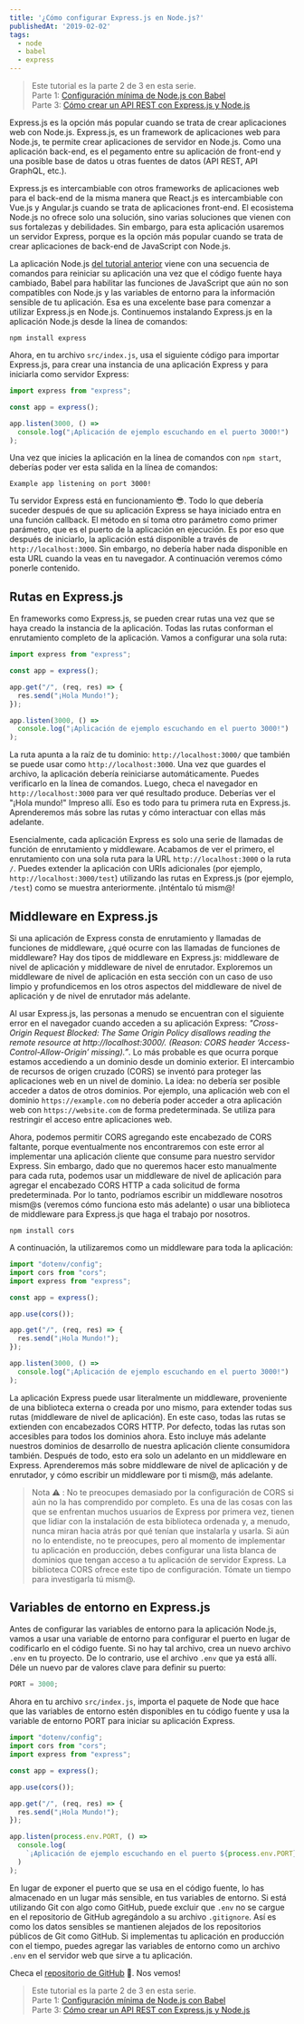 ```yaml
---
title: '¿Cómo configurar Express.js en Node.js?'
publishedAt: '2019-02-02'
tags:
  - node
  - babel
  - express
---
```


> Este tutorial es la parte 2 de 3 en esta serie.<br />
> Parte 1: [Configuración mínima de Node.js con Babel](/node-con-babel)<br />
> Parte 3: [Cómo crear un API REST con Express.js y Node.js](/como-crear-api-rest-express-node)

Express.js es la opción más popular cuando se trata de crear aplicaciones web con Node.js. Express.js, es un framework de aplicaciones web para Node.js, te permite crear aplicaciones de servidor en Node.js. Como una aplicación back-end, es el pegamento entre su aplicación de front-end y una posible base de datos u otras fuentes de datos (API REST, API GraphQL, etc.).

Express.js es intercambiable con otros frameworks de aplicaciones web para el back-end de la misma manera que React.js es intercambiable con Vue.js y Angular.js cuando se trata de aplicaciones front-end. El ecosistema Node.js no ofrece solo una solución, sino varias soluciones que vienen con sus fortalezas y debilidades. Sin embargo, para esta aplicación usaremos un servidor Express, porque es la opción más popular cuando se trata de crear aplicaciones de back-end de JavaScript con Node.js.

La aplicación Node.js [del tutorial anterior](/node-con-babel) viene con una secuencia de comandos para reiniciar su aplicación una vez que el código fuente haya cambiado, Babel para habilitar las funciones de JavaScript que aún no son compatibles con Node.js y las variables de entorno para la información sensible de tu aplicación. Esa es una excelente base para comenzar a utilizar Express.js en Node.js. Continuemos instalando Express.js en la aplicación Node.js desde la línea de comandos:

```shell
npm install express
```

Ahora, en tu archivo `src/index.js`, usa el siguiente código para importar Express.js, para crear una instancia de una aplicación Express y para iniciarla como servidor Express:

```javascript
import express from "express";

const app = express();

app.listen(3000, () =>
  console.log("¡Aplicación de ejemplo escuchando en el puerto 3000!")
);
```

Una vez que inicies la aplicación en la línea de comandos con `npm start`, deberías poder ver esta salida en la línea de comandos:

```shell
Example app listening on port 3000!
```

Tu servidor Express está en funcionamiento 😎. Todo lo que debería suceder después de que su aplicación Express se haya iniciado entra en una función callback. El método en sí toma otro parámetro como primer parámetro, que es el puerto de la aplicación en ejecución. Es por eso que después de iniciarlo, la aplicación está disponible a través de `http://localhost:3000`. Sin embargo, no debería haber nada disponible en esta URL cuando la veas en tu navegador. A continuación veremos cómo ponerle contenido.

## Rutas en Express.js

En frameworks como Express.js, se pueden crear rutas una vez que se haya creado la instancia de la aplicación. Todas las rutas conforman el enrutamiento completo de la aplicación. Vamos a configurar una sola ruta:

```javascript
import express from "express";

const app = express();

app.get("/", (req, res) => {
  res.send("¡Hola Mundo!");
});

app.listen(3000, () =>
  console.log("¡Aplicación de ejemplo escuchando en el puerto 3000!")
);
```

La ruta apunta a la raíz de tu dominio: `http://localhost:3000/` que también se puede usar como `http://localhost:3000`. Una vez que guardes el archivo, la aplicación debería reiniciarse automáticamente. Puedes verificarlo en la línea de comandos. Luego, checa el navegador en `http://localhost:3000` para ver qué resultado produce. Deberías ver el "¡Hola mundo!" Impreso allí. Eso es todo para tu primera ruta en Express.js. Aprenderemos más sobre las rutas y cómo interactuar con ellas más adelante.

Esencialmente, cada aplicación Express es solo una serie de llamadas de función de enrutamiento y middleware. Acabamos de ver el primero, el enrutamiento con una sola ruta para la URL `http://localhost:3000` o la ruta `/`. Puedes extender la aplicación con URIs adicionales (por ejemplo, `http://localhost:3000/test`) utilizando las rutas en Express.js (por ejemplo, `/test`) como se muestra anteriormente. ¡Inténtalo tú mism@!

## Middleware en Express.js

Si una aplicación de Express consta de enrutamiento y llamadas de funciones de middleware, ¿qué ocurre con las llamadas de funciones de middleware? Hay dos tipos de middleware en Express.js: middleware de nivel de aplicación y middleware de nivel de enrutador. Exploremos un middleware de nivel de aplicación en esta sección con un caso de uso limpio y profundicemos en los otros aspectos del middleware de nivel de aplicación y de nivel de enrutador más adelante.

Al usar Express.js, las personas a menudo se encuentran con el siguiente error en el navegador cuando acceden a su aplicación Express: *"Cross-Origin Request Blocked: The Same Origin Policy disallows reading the remote resource at http://localhost:3000/. (Reason: CORS header ‘Access-Control-Allow-Origin’ missing).”*. Lo más probable es que ocurra porque estamos accediendo a un dominio desde un dominio exterior. El intercambio de recursos de origen cruzado (CORS) se inventó para proteger las aplicaciones web en un nivel de dominio. La idea: no debería ser posible acceder a datos de otros dominios. Por ejemplo, una aplicación web con el dominio `https://example.com` no debería poder acceder a otra aplicación web con `https://website.com` de forma predeterminada. Se utiliza para restringir el acceso entre aplicaciones web.

Ahora, podemos permitir CORS agregando este encabezado de CORS faltante, porque eventualmente nos encontraremos con este error al implementar una aplicación cliente que consume para nuestro servidor Express. Sin embargo, dado que no queremos hacer esto manualmente para cada ruta, podemos usar un middleware de nivel de aplicación para agregar el encabezado CORS HTTP a cada solicitud de forma predeterminada. Por lo tanto, podríamos escribir un middleware nosotros mism@s (veremos cómo funciona esto más adelante) o usar una biblioteca de middleware para Express.js que haga el trabajo por nosotros.

```shell
npm install cors
```

A continuación, la utilizaremos como un middleware para toda la aplicación:

```javascript
import "dotenv/config";
import cors from "cors";
import express from "express";

const app = express();

app.use(cors());

app.get("/", (req, res) => {
  res.send("¡Hola Mundo!");
});

app.listen(3000, () =>
  console.log("¡Aplicación de ejemplo escuchando en el puerto 3000!")
);
```

La aplicación Express puede usar literalmente un middleware, proveniente de una biblioteca externa o creada por uno mismo, para extender todas sus rutas (middleware de nivel de aplicación). En este caso, todas las rutas se extienden con encabezados CORS HTTP. Por defecto, todas las rutas son accesibles para todos los dominios ahora. Esto incluye más adelante nuestros dominios de desarrollo de nuestra aplicación cliente consumidora también. Después de todo, esto era solo un adelanto en un middleware en Express. Aprenderemos más sobre middleware de nivel de aplicación y de enrutador, y cómo escribir un middleware por ti mism@, más adelante.

> Nota ⚠️ : No te preocupes demasiado por la configuración de CORS si aún no la has comprendido por completo. Es una de las cosas con las que se enfrentan muchos usuarios de Express por primera vez, tienen que lidiar con la instalación de esta biblioteca ordenada y, a menudo, nunca miran hacia atrás por qué tenían que instalarla y usarla. Si aún no lo entendiste, no te preocupes, pero al momento de implementar tu aplicación en producción, debes configurar una lista blanca de dominios que tengan acceso a tu aplicación de servidor Express. La biblioteca CORS ofrece este tipo de configuración. Tómate un tiempo para investigarla tú mism@.

## Variables de entorno en Express.js

Antes de configurar las variables de entorno para la aplicación Node.js, vamos a usar una variable de entorno para configurar el puerto en lugar de codificarlo en el código fuente. Si no hay tal archivo, crea un nuevo archivo `.env` en tu proyecto. De lo contrario, use el archivo `.env` que ya está allí. Déle un nuevo par de valores clave para definir su puerto:

```javascript
PORT = 3000;
```

Ahora en tu archivo `src/index.js`, importa el paquete de Node que hace que las variables de entorno estén disponibles en tu código fuente y usa la variable de entorno PORT para iniciar su aplicación Express.

```javascript
import "dotenv/config";
import cors from "cors";
import express from "express";

const app = express();

app.use(cors());

app.get("/", (req, res) => {
  res.send("¡Hola Mundo!");
});

app.listen(process.env.PORT, () =>
  console.log(
    `¡Aplicación de ejemplo escuchando en el puerto ${process.env.PORT}!`
  )
);
```

En lugar de exponer el puerto que se usa en el código fuente, lo has almacenado en un lugar más sensible, en tus variables de entorno. Si está utilizando Git con algo como GitHub, puede excluir que `.env` no se cargue en el repositorio de GitHub agregándolo a su archivo `.gitignore`. Así es como los datos sensibles se mantienen alejados de los repositorios públicos de Git como GitHub. Si implementas tu aplicación en producción con el tiempo, puedes agregar las variables de entorno como un archivo `.env` en el servidor web que sirve a tu aplicación.

Checa el [repositorio de GitHub](https://github.com/lavaldi/simple-node-express-server) 👀. Nos vemos!

> Este tutorial es la parte 2 de 3 en esta serie.<br />
> Parte 1: [Configuración mínima de Node.js con Babel](/node-con-babel)<br />
> Parte 3: [Cómo crear un API REST con Express.js y Node.js](/como-crear-api-rest-express-node)

